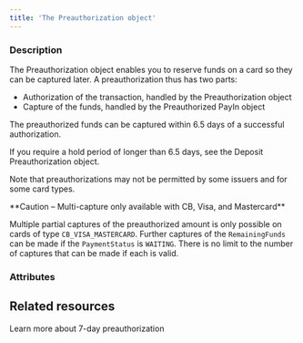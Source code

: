 ```yaml
---
title: 'The Preauthorization object'
---
```



### Description
The Preauthorization object enables you to reserve funds on a card so they can be captured later. A preauthorization thus has two parts:  
- Authorization of the transaction, handled by the Preauthorization object  
- Capture of the funds, handled by the Preauthorized PayIn object  

The preauthorized funds can be captured within 6.5 days of a successful authorization.  

If you require a hold period of longer than 6.5 days, see the Deposit Preauthorization object.  

Note that preauthorizations may not be permitted by some issuers and for some card types.  

<Warning>  
**Caution – Multi-capture only available with CB, Visa, and Mastercard** 
  
Multiple partial captures of the preauthorized amount is only possible on cards of type `CB_VISA_MASTERCARD`.
Further captures of the `RemainingFunds` can be made if the `PaymentStatus` is `WAITING`.
There is no limit to the number of captures that can be made if each is valid.  
</Warning> 

### Attributes  

<Id4 />  

<Tag5 />  

<CreationDate />  

<AuthorId1 />  

<DebitedFunds10 />  

<RemainingFunds />  

<AuthorizationDate />  

<Status3 />  

<PaymentStatus1 />  

<ExpirationDate3 />  

<PayInId />  

<ResultCode />  

<ResultMessage />  

<SecureMode />  

<CardId />  

<SecureModeReturnURL />  

<SecureModeRedirectURL />  

<SecureModeNeeded />  

<PaymentType />  

<ExecutionType />  

<StatementDescriptor />  

<Culture3 />  

<SecurityInfo />  

<MultiCapture />  

<BrowserInfo />  

<IpAddress />  

<Billing1 />  

<Shipping1 />  

<Requested3DSVersion />  

<Applied3DSVersion />  

<PreferredCardNetwork />  

<PaymentCategory />  

<CardInfo />  

<ProfilingAttemptReference />

## Related resources

<Card title="Guide" href="/guides/payment-methods/card/preauthorization">Learn more about 7-day preauthorization</Card>